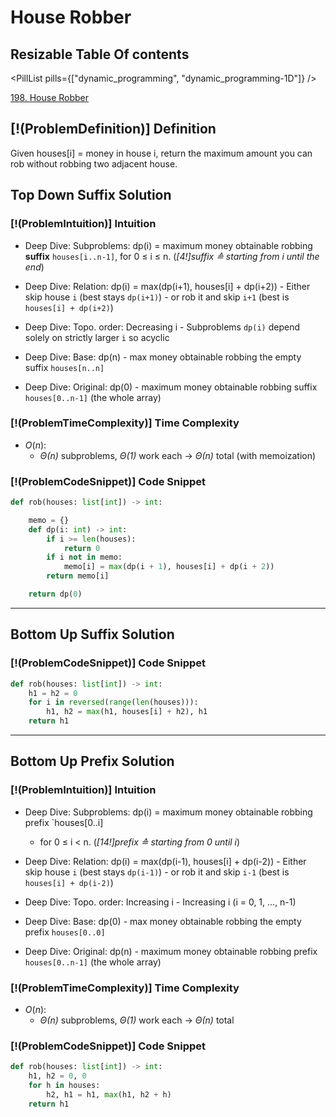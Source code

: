 # House Robber

## Resizable Table Of contents

<DifficultyBadge difficulty="medium" />

<PillList pills={["dynamic_programming", "dynamic_programming-1D"]} />

[198. House Robber](https://leetcode.com/problems/house-robber)

## [!(ProblemDefinition)] Definition

Given houses[i] = money in house i, return the maximum amount you can rob without robbing two adjacent house.

## Top Down Suffix Solution

### [!(ProblemIntuition)] Intuition

- Deep Dive: Subproblems: dp(i) = maximum money obtainable robbing **suffix** `houses[i..n-1]`,             for 0 ≤ i ≤ n.  (*[4!]suffix ≙ starting from i until the end*)

- Deep Dive: Relation: dp(i) = max(dp(i+1), houses[i] + dp(i+2))
        - Either skip house `i` (best stays `dp(i+1)`)
        - or rob it and skip `i+1` (best is `houses[i] + dp(i+2)`)

- Deep Dive: Topo. order: Decreasing i
        - Subproblems `dp(i)` depend solely on strictly larger `i` so acyclic

- Deep Dive: Base: dp(n)
        - max money obtainable robbing the empty suffix `houses[n..n]`

- Deep Dive: Original: dp(0)
        - maximum money obtainable robbing suffix `houses[0..n-1]` (the whole array)

### [!(ProblemTimeComplexity)] Time Complexity

- $O(n)$:
    - *$\Theta(n)$* subproblems, *$\Theta(1)$* work each → *$\Theta(n)$* total (with memoization)

### [!(ProblemCodeSnippet)] Code Snippet

```python meta="source=problems/198-house-robber/top-down-suffix.py"
def rob(houses: list[int]) -> int:

    memo = {}
    def dp(i: int) -> int:
        if i >= len(houses):
            return 0
        if i not in memo:
            memo[i] = max(dp(i + 1), houses[i] + dp(i + 2))
        return memo[i]

    return dp(0)
```


---

## Bottom Up Suffix Solution

### [!(ProblemCodeSnippet)] Code Snippet

```python meta="source=problems/198-house-robber/bottom-up-suffix.py"
def rob(houses: list[int]) -> int:
    h1 = h2 = 0
    for i in reversed(range(len(houses))):
        h1, h2 = max(h1, houses[i] + h2), h1
    return h1
```


---

## Bottom Up Prefix Solution

### [!(ProblemIntuition)] Intuition

- Deep Dive: Subproblems: dp(i) = maximum money obtainable robbing prefix `houses[0..i]
    - for 0 ≤ i < n.  (*[14!]prefix ≙ starting from 0 until i*)

- Deep Dive: Relation: dp(i) = max(dp(i-1), houses[i] + dp(i-2))
        - Either skip house `i` (best stays `dp(i-1)`)
        - or rob it and skip `i-1` (best is `houses[i] + dp(i-2)`)

- Deep Dive: Topo. order: Increasing i
        - Increasing i  (i = 0, 1, ..., n-1)

- Deep Dive: Base: dp(0)
        - max money obtainable robbing the empty prefix `houses[0..0]`

- Deep Dive: Original: dp(n)
        - maximum money obtainable robbing prefix `houses[0..n-1]` (the whole array)

### [!(ProblemTimeComplexity)] Time Complexity

- $O(n)$:
    - *$\Theta(n)$* subproblems, *$\Theta(1)$* work each → *$\Theta(n)$* total

### [!(ProblemCodeSnippet)] Code Snippet

```python meta="source=problems/198-house-robber/bottom-up-prefix.py"
def rob(houses: list[int]) -> int:
    h1, h2 = 0, 0
    for h in houses:
        h2, h1 = h1, max(h1, h2 + h)
    return h1
```

